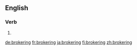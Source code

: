 ==English==

===Verb===
{{head|en|present participle}}

# {{present participle of|broker|lang=en|nocat=1}}

[[de:brokering]]
[[fr:brokering]]
[[ja:brokering]]
[[fi:brokering]]
[[zh:brokering]]